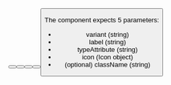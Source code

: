 

<Playground playgroundLink="/storybook/eu/index.html?selectedKind=Button&selectedStory=primary&stories=0">
  <Button
    variant="primary"
    label={demoContentPrimary.label}
    typeAttribute="submit"
    icon={demoContentPrimary.icon}
  />
</Playground>

<Playground playgroundLink="/storybook/eu/index.html?selectedKind=Button&selectedStory=secondary&stories=0">
  <Button
    variant="secondary"
    label={demoContentSecondary.label}
    typeAttribute="button"
    icon={demoContentSecondary.icon}
  />
</Playground>

<Playground playgroundLink="/storybook/eu/index.html?selectedKind=Button&selectedStory=call to action&stories=0">
  <Button
    variant="call"
    label={demoContentCall.label}
    typeAttribute="submit"
    icon={demoContentCall.icon}
  />
</Playground>

<Playground playgroundLink="/storybook/eu/index.html?selectedKind=Button&selectedStory=ghost&stories=0">
  <Button
    variant="ghost"
    label={demoContentGhost.label}
    typeAttribute="button"
    icon={demoContentGhost.icon}
  />
</Playground>

<Playground playgroundLink="/storybook/eu/index.html?selectedKind=Button&selectedStory=search&stories=0">
  <Button
    variant="search"
    label={demoContentSearch.label}
    typeAttribute="submit"
    icon={demoContentSearch.icon}
  />
</Playground>

The component expects 5 parameters:

- variant (string)
- label (string)
- typeAttribute (string)
- icon (Icon object)
- (optional) className (string)
